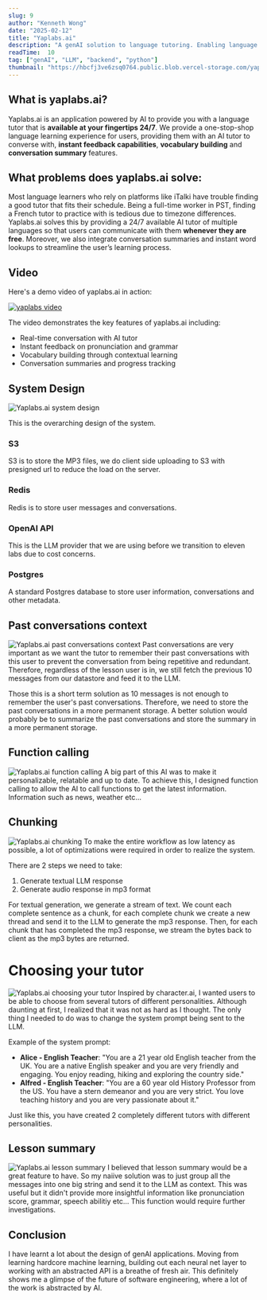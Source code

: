 ```yaml
---
slug: 9
author: "Kenneth Wong"
date: "2025-02-12"
title: "Yaplabs.ai"
description: "A genAI solution to language tutoring. Enabling language learners to be able to practice their language with an AI enabled real-time tutor."
readTime:  10
tag: ["genAI", "LLM", "backend", "python"]
thumbnail: "https://hbcfj3ve6zsq0764.public.blob.vercel-storage.com/yaplabs_logo-zsyTHGyVO9xOVdfnZO0zzXTxR6xPrN.png"
---
```


## What is yaplabs.ai?
Yaplabs.ai is an application powered by AI to provide you with a language tutor that is **available at your fingertips 24/7**. We provide a one-stop-shop language learning experience for users, providing them with an AI tutor to converse with, **instant feedback capabilities**, **vocabulary building** and **conversation summary** features.


## What problems does yaplabs.ai solve:
Most language learners who rely on platforms like iTalki have trouble finding a good tutor that fits their schedule. Being a full-time worker in PST, finding a French tutor to practice with is tedious due to timezone differences.
Yaplabs.ai solves this by providing a 24/7 available AI tutor of multiple languages so that users can communicate with them **whenever they are free**. Moreover, we also integrate conversation summaries and instant word lookups to streamline the user’s learning process.

## Video
Here's a demo video of yaplabs.ai in action:

[![yaplabs video](https://i9.ytimg.com/vi/UloY5tbSVe8/mq2.jpg?sqp=CNySmsMG-oaymwEoCMACELQB8quKqQMcGADwAQH4Ac4FgAKACooCDAgAEAEYRyBeKGUwDw==&rs=AOn4CLAwqR6WHpB8wEykNMzhojRujgxlmw)](https://www.youtube.com/shorts/UloY5tbSVe8)

The video demonstrates the key features of yaplabs.ai including:
- Real-time conversation with AI tutor
- Instant feedback on pronunciation and grammar
- Vocabulary building through contextual learning
- Conversation summaries and progress tracking


## System Design
![Yaplabs.ai system design](https://hbcfj3ve6zsq0764.public.blob.vercel-storage.com/lango-system-design-FkEcie2twkFYASaVM7g7gsiPZIvM3V)

This is the overarching design of the system.

### S3
S3 is to store the MP3 files, we do client side uploading to S3 with presigned url to reduce the load on the server.

### Redis
Redis is to store user messages and conversations.

### OpenAI API
This is the LLM provider that we are using before we transition to eleven labs due to cost concerns.

### Postgres
A standard Postgres database to store user information, conversations and other metadata.


## Past conversations context
![Yaplabs.ai past conversations context](https://encrypted-tbn0.gstatic.com/images?q=tbn:ANd9GcSlVHV56YxZOI_mj_rbKjNRg1bQg2cb_7WFeQ&s)
Past conversations are very important as we want the tutor to remember their past conversations with this user to prevent the conversation
from being repetitive and redundant. Therefore, regardless of the lesson user is in, we still fetch the previous 10 messages from our datastore and
feed it to the LLM.

Those this is a short term solution as 10 messages is not enough to remember the user's past conversations. Therefore, we need to store the past conversations in a more permanent storage.
A better solution would probably be to summarize the past conversations and store the summary in a more permanent storage.


## Function calling
![Yaplabs.ai function calling](https://hbcfj3ve6zsq0764.public.blob.vercel-storage.com/yaplabs-rag-bC1CVKiowbaX4HhYdMq68y1l0Nsl6x)
A big part of this AI was to make it personalizable, relatable and up to date. To achieve this, I designed
function calling to allow the AI to call functions to get the latest information. Information such as news, weather etc...


## Chunking
![Yaplabs.ai chunking](https://hbcfj3ve6zsq0764.public.blob.vercel-storage.com/yaplabs_llm-8q8D66M50fdHxSHVjgVl3IHHK6LKaV.png)
To make the entire workflow as low latency as possible, a lot of optimizations were required in order to realize the system.

There are 2 steps we need to take:
1. Generate textual LLM response
2. Generate audio response in mp3 format
>
For textual generation, we generate a stream of text. We count each complete sentence as a chunk, for each complete chunk
we create a new thread and send it to the LLM to generate the mp3 response. Then, for each chunk that has completed the mp3 response,
we stream the bytes back to client as the mp3 bytes are returned.


# Choosing your tutor
![Yaplabs.ai choosing your tutor](https://hbcfj3ve6zsq0764.public.blob.vercel-storage.com/yaplabs-tutors-TK0mnIt1XFLnvDAZWY8IHjbKmW49zG)
Inspired by character.ai, I wanted users to be able to choose from several tutors of different personalities. Although daunting at first, I realized that it was
not as hard as I thought. The only thing I needed to do was to change the system prompt being sent to the LLM. 

Example of the system prompt:
- **Alice - English Teacher**: "You are a 21 year old English teacher from the UK. You are a native English speaker and you are very friendly and engaging. You enjoy reading, hiking and exploring the country side."
- **Alfred - English Teacher**: "You are a 60 year old History Professor from the US. You have a stern demeanor and you are very strict. You love teaching history and you are very passionate about it."
>
Just like this, you have created 2 completely different tutors with different personalities.


## Lesson summary
![Yaplabs.ai lesson summary](https://images.unsplash.com/photo-1462642109801-4ac2971a3a51?w=900&auto=format&fit=crop&q=60&ixlib=rb-4.1.0&ixid=M3wxMjA3fDB8MHxzZWFyY2h8M3x8c3VtbWFyeXxlbnwwfHwwfHx8MA%3D%3D)
I believed that lesson summary would be a great feature to have. So my naiive solution was to just group all the messages into one big string and send it to the LLM as context.
This was useful but it didn't provide more insightful information like pronunciation score, grammar, speech abilitiy etc... This function would require further investigations.

## Conclusion
I have learnt a lot about the design of genAI applications. Moving from learning hardcore machine learning, building out each neural net layer to
working with an abstracted API is a breathe of fresh air. This definitely shows me a glimpse of the future of software engineering, where a lot of the work is
abstracted by AI.
